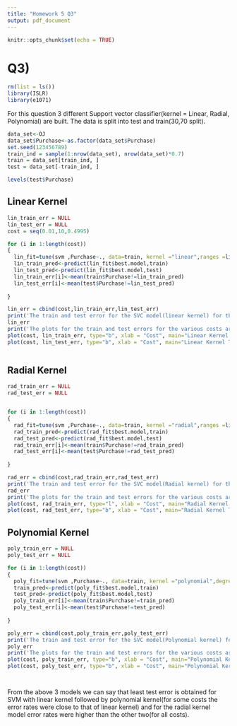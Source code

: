```yaml
---
title: "Homework 5 Q3"
output: pdf_document
---
```


```r
knitr::opts_chunk$set(echo = TRUE)
```

# Q3)


```r
rm(list = ls()) 
library(ISLR)
library(e1071)

```

For this question 3 different Support vector classifier(kernel = Linear, Radial, Polynomial) are built. The data is split into test and train(30,70 split).  
```r
data_set<-OJ
data_set$Purchase<-as.factor(data_set$Purchase)
set.seed(123456789)
train_ind = sample(1:nrow(data_set), nrow(data_set)*0.7)
train = data_set[train_ind, ]
test = data_set[-train_ind, ]

levels(test$Purchase)
```
## Linear Kernel

```r
lin_train_err = NULL
lin_test_err = NULL
cost = seq(0.01,10,0.4995)

for (i in 1:length(cost))
{
  lin_fit=tune(svm ,Purchase~., data=train, kernel ="linear",ranges =list(cost=cost[i]))
  lin_train_pred<-predict(lin_fit$best.model,train)
  lin_test_pred<-predict(lin_fit$best.model,test)
  lin_train_err[i]<-mean(train$Purchase!=lin_train_pred)
  lin_test_err[i]<-mean(test$Purchase!=lin_test_pred)
  
}

lin_err = cbind(cost,lin_train_err,lin_test_err)
print('The train and test error for the SVC model(linear kernel) for the various costs are - ')
lin_err
print('The plots for the train and test errors for the various costs are shown below.')
plot(cost, lin_train_err, type="b", xlab = "Cost", main="Linear Kernel Train Error", ylab="Train Error")
plot(cost, lin_test_err, type="b", xlab = "Cost", main="Linear Kernel Test Error", ylab="Train Error")



```

## Radial Kernel
```r
rad_train_err = NULL
rad_test_err = NULL


for (i in 1:length(cost))
{
  rad_fit=tune(svm ,Purchase~., data=train, kernel ="radial",ranges =list(cost=cost[i]))
  rad_train_pred<-predict(rad_fit$best.model,train)
  rad_test_pred<-predict(rad_fit$best.model,test)
  rad_train_err[i]<-mean(train$Purchase!=rad_train_pred)
  rad_test_err[i]<-mean(test$Purchase!=rad_test_pred)
  
}

rad_err = cbind(cost,rad_train_err,rad_test_err)
print('The train and test error for the SVC model(Radial kernel) for the various costs are - ')
rad_err
print('The plots for the train and test errors for the various costs are shown below.')
plot(cost, rad_train_err, type="l", xlab = "Cost", main="Radial Kernel Train Error", ylab="Train Error")
plot(cost, rad_test_err, type="b", xlab = "Cost", main="Radial Kernel Test Error", ylab="Train Error")

```

## Polynomial Kernel


```r
poly_train_err = NULL
poly_test_err = NULL

for (i in 1:length(cost))
{
  poly_fit=tune(svm ,Purchase~., data=train, kernel ="polynomial",degree=2,ranges =list(cost=cost[i]))
  train_pred<-predict(poly_fit$best.model,train)
  test_pred<-predict(poly_fit$best.model,test)
  poly_train_err[i]<-mean(train$Purchase!=train_pred)
  poly_test_err[i]<-mean(test$Purchase!=test_pred)
  
}

poly_err = cbind(cost,poly_train_err,poly_test_err)
print('The train and test error for the SVC model(Polynomial kernel) for the various costs are - ')
poly_err
print('The plots for the train and test errors for the various costs are shown below.')
plot(cost, poly_train_err, type="b", xlab = "Cost", main="Polynomial Kernel Train Error", ylab="Train Error")
plot(cost, poly_test_err, type="b", xlab = "Cost", main="Polynomial Kernel Test Error", ylab="Test Error")




```

From the above 3 models we can say that least test error is obtained for SVM with linear kernel followed by polynomial kernel(for some costs the error rates were close to that of linear kernel) and for the radial kernel model error rates were higher than the other two(for all costs).





